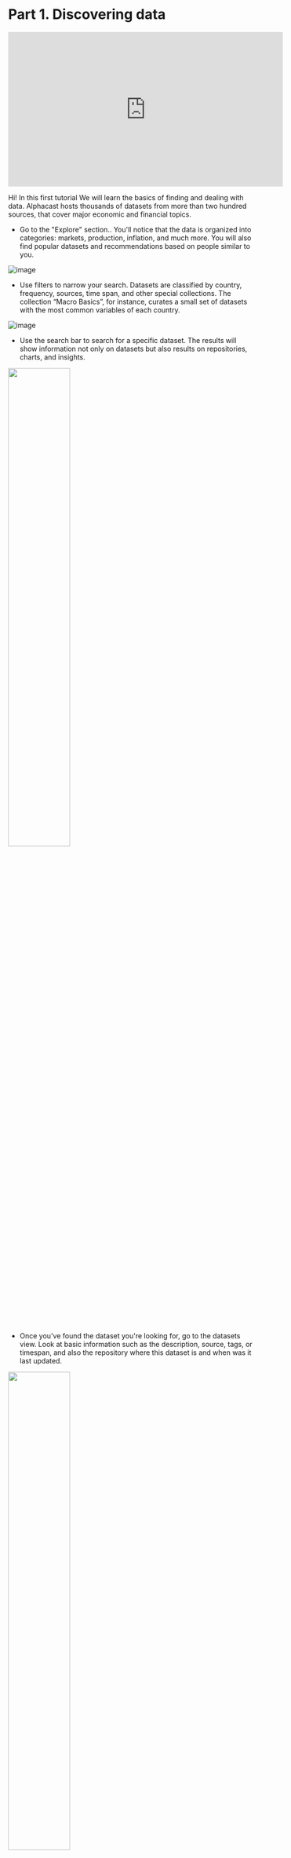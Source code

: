 # Part 1. Discovering data

<iframe width="560" height="315" src="https://www.youtube.com/embed/mWtwOKKWYcg" title="YouTube video player" frameborder="0" allow="accelerometer; autoplay; clipboard-write; encrypted-media; gyroscope; picture-in-picture; web-share" allowfullscreen></iframe>


Hi! In this first tutorial We will learn the basics of finding and dealing with data. Alphacast hosts thousands of datasets from more than two hundred sources, that cover major economic and financial topics.


- Go to the "Explore" section.. You'll notice that the data is organized into categories: markets, production, inflation, and much more. You will also find popular datasets and recommendations based on people similar to you.

![image](https://user-images.githubusercontent.com/25038044/219783096-d8ab34dc-64e0-4325-ba3c-af256a562170.png)

- Use filters to narrow your search. Datasets are classified by country, frequency, sources, time span, and other special collections. The collection “Macro Basics”, for instance, curates a small set of datasets with the most common variables of each country.

![image](https://user-images.githubusercontent.com/25038044/219783223-8e0a19c7-82c6-451f-aecd-efc3e817f6aa.png)

- Use the search bar to search for a specific dataset. The results will show information not only on datasets but also results on repositories, charts, and insights. 

<img src="https://user-images.githubusercontent.com/25038044/219783281-45040e4f-50b4-4fbf-8778-0028bd8db267.png"  width="50%">

- Once you've found the dataset you're looking for, go to the datasets view. Look at basic information such as the description, source, tags, or timespan, and also the repository where this dataset is and when was it last updated.

<img src="https://user-images.githubusercontent.com/25038044/219783659-fad74b49-53bd-4364-9e0a-578a4f35a595.png"  width="50%">

- Look at the "versions" tab to see the changelog of this dataset.

<img src="https://user-images.githubusercontent.com/25038044/219783867-781a12ea-542f-4389-9588-a53efc8d419a.png"  width="50%">

- Create charts from these datasets by clicking “create chart”. You will be prompted to the **pipelines** interface, where you can edit your chart. 

<img src="https://user-images.githubusercontent.com/25038044/219784205-0afb328b-22a1-4dc7-bd5d-a16c553db612.png"  width="50%">

- Download the data by clicking on download and choosing the format. Apply filters before downloading data.

<img src="https://user-images.githubusercontent.com/25038044/219784339-4dfde752-3a11-4f23-aa3c-adbfa46e31e9.png"  width="50%">



